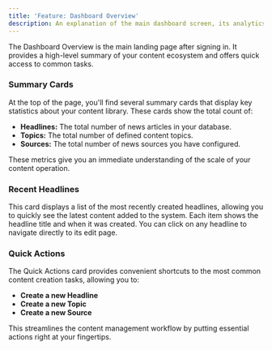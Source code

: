 ```yaml
---
title: 'Feature: Dashboard Overview'
description: An explanation of the main dashboard screen, its analytics, and quick actions.
---
```


The Dashboard Overview is the main landing page after signing in. It provides a high-level summary of your content ecosystem and offers quick access to common tasks.

### Summary Cards

At the top of the page, you'll find several summary cards that display key statistics about your content library. These cards show the total count of:

-   **Headlines:** The total number of news articles in your database.
-   **Topics:** The total number of defined content topics.
-   **Sources:** The total number of news sources you have configured.

These metrics give you an immediate understanding of the scale of your content operation.

### Recent Headlines

This card displays a list of the most recently created headlines, allowing you to quickly see the latest content added to the system. Each item shows the headline title and when it was created. You can click on any headline to navigate directly to its edit page.

### Quick Actions

The Quick Actions card provides convenient shortcuts to the most common content creation tasks, allowing you to:

-   **Create a new Headline**
-   **Create a new Topic**
-   **Create a new Source**

This streamlines the content management workflow by putting essential actions right at your fingertips.
